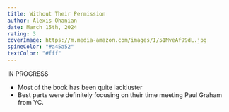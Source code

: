```yaml
---
title: Without Their Permission
author: Alexis Ohanian
date: March 15th, 2024
rating: 3
coverImage: https://m.media-amazon.com/images/I/51MveAf99dL.jpg 
spineColor: "#a45a52"
textColor: "#fff"
---
```

IN PROGRESS

* Most of the book has been quite lackluster
* Best parts were definitely focusing on their time meeting Paul Graham from YC. 
